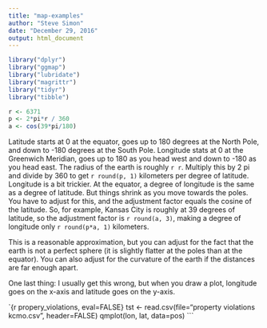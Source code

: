 ```yaml
---
title: "map-examples"
author: "Steve Simon"
date: "December 29, 2016"
output: html_document
---
```


```r
library("dplyr")
library("ggmap")
library("lubridate")
library("magrittr")
library("tidyr")
library("tibble")

r <- 6371
p <- 2*pi*r / 360
a <- cos(39*pi/180)
```

Latitude starts at 0 at the equator, goes up to 180 degrees at the North Pole, and down to -180 degrees at the South Pole. Longitude stats at 0 at the Greenwich Meridian, goes up to 180 as you head west and down to -180 as you head east. The radius of the earth is roughly `r r`. Multiply this by 2 pi and divide by 360 to get `r round(p, 1)` kilometers per degree of latitude. Longitude is a bit trickier. At the equator, a degree of longitude is the same as a degree of latitude. But things shrink as you move towards the poles. You have to adjust for this, and the adjustment factor equals the cosine of the latitude. So, for example, Kansas City is roughly at 39 degrees of latitude, so the adjustment factor is `r round(a, 3)`, making a degree of longitude only `r round(p*a, 1)` kilometers.

This is a reasonable approximation, but you can adjust for the fact that the earth is not a perfect sphere (it is slightly flatter at the poles than at the equator). You can also adjust for the curvature of the earth if the distances are far enough apart. 

One last thing: I usually get this wrong, but when you draw a plot, longitude goes on the x-axis and latitude goes on the y-axis.

`{r propery_violations, eval=FALSE}
tst <- read.csv(file="property violations kcmo.csv", header=FALSE)
qmplot(lon, lat, data=pos)
```